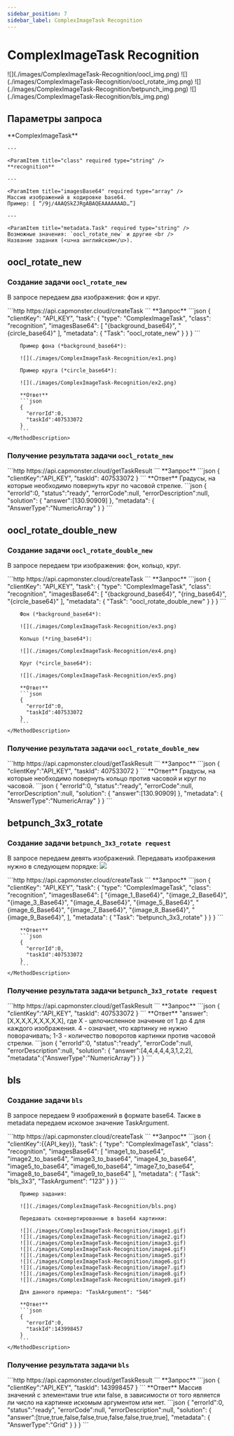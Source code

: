 ```yaml
---
sidebar_position: 7
sidebar_label: ComplexImageTask Recognition
---
```



# ComplexImageTask Recognition

<TaskImageWrapper>
  <TaskImageBlock link="/ru/docs/captchas/ComplexImageTask-Recognition#oocl_rotate_new">
    <TaskImage>
      ![](./images/ComplexImageTask-Recognition/oocl_img.png)
    </TaskImage>
    <TaskImageText title="Oocl_rotate_new" price={0.3} />
  </TaskImageBlock>
  <TaskImageBlock link="/ru/docs/captchas/ComplexImageTask-Recognition#oocl_rotate_double_new">
    <TaskImage>
      ![](./images/ComplexImageTask-Recognition/oocl_rotate_img.png)
    </TaskImage>
    <TaskImageText title="Oocl_rotate_double_new" price={0.3} />
  </TaskImageBlock>
  <TaskImageBlock link="/ru/docs/captchas/ComplexImageTask-Recognition#betpunch_3x3_rotate">
    <TaskImage>
      ![](./images/ComplexImageTask-Recognition/betpunch_img.png)
    </TaskImage>
    <TaskImageText title="Betpunch_3x3_rotate request" price={0.3} />
  </TaskImageBlock>
  <TaskImageBlock link="/ru/docs/captchas/ComplexImageTask-Recognition#bls">
    <TaskImage>
      ![](./images/ComplexImageTask-Recognition/bls_img.png)
    </TaskImage>
    <TaskImageText title="Bls" price={0.12} />
  </TaskImageBlock>
</TaskImageWrapper>

## Параметры запроса
<TabItem value="proxyless" label="ComplexImageTask (без прокси)" default className="bordered-panel">
    <ParamItem title="type" required type="string" />
    **ComplexImageTask**

    ---

    <ParamItem title="class" required type="string" />
    **recognition**

    ---

    <ParamItem title="imagesBase64" required type="array" />
    Массив изображений в кодировке base64.
    Пример: [ “/9j/4AAQSkZJRgABAQEAAAAAAAD…”]

    ---

    <ParamItem title="metadata.Task" required type="string" />
    Возможные значения: `oocl_rotate_new` и другие <br />
    Название задания (<u>на английском</u>).
</TabItem>


## oocl_rotate_new

### Создание задачи `oocl_rotate_new`

<PriceBlockWrap>
  <PriceBlock title="ComplexImageTask" name="complexImage"/>
</PriceBlockWrap>

В запросе передаем два изображения: фон и круг.

<TabItem value="proxyless" label="ComplexImageTask (без прокси)" default className="method-panel">
	<MethodItem>
		```http
		https://api.capmonster.cloud/createTask
		```
	</MethodItem>
	<MethodDescription>
		**Запрос**
		```json
		{
			"clientKey": "API_KEY",
			"task": {
				"type": "ComplexImageTask",
				"class": "recognition",
				"imagesBase64": [
					"{background_base64}",
					"{circle_base64}"
				],
				"metadata": {
					"Task": "oocl_rotate_new"
				}
			}
		}
		```

		Пример фона (*background_base64*):

		![](./images/ComplexImageTask-Recognition/ex1.png)

		Пример круга (*circle_base64*):

		![](./images/ComplexImageTask-Recognition/ex2.png)

		**Ответ**
		```json
		{
		  "errorId":0,
		  "taskId":407533072
		}
		```
	</MethodDescription>
</TabItem>

### Получение результата задачи `oocl_rotate_new`
<TabItem value="proxyless" label="ComplexImageTask (без прокси)" default className="method-panel-full">
	<MethodItem>
		```http
		https://api.capmonster.cloud/getTaskResult
		```
	</MethodItem>
	<MethodDescription>
		**Запрос**
		```json
		{
		  "clientKey":"API_KEY",
		  "taskId": 407533072
		}
		```
		**Ответ**
		Градусы, на которые необходимо повернуть круг по часовой стрелке.
		```json
		{
		  "errorId":0,
		  "status":"ready",
		  "errorCode":null,
		  "errorDescription":null,
		  "solution": {
			  "answer":[130.90909]
		  },
		   "metadata": {
			  "AnswerType":"NumericArray"
		  }
		}
		```
	</MethodDescription>
</TabItem>

## oocl_rotate_double_new
### Создание задачи `oocl_rotate_double_new`

<PriceBlockWrap>
  <PriceBlock title="ComplexImageTask" name="complexImage"/>
</PriceBlockWrap>

В запросе передаем три изображения: фон, кольцо, круг.

<TabItem value="proxyless" label="ComplexImageTask (без прокси)" default className="method-panel">
	<MethodItem>
		```http
		https://api.capmonster.cloud/createTask
		```
	</MethodItem>
	<MethodDescription>
		**Запрос**
		```json
		{ 
			"clientKey": "API_KEY",
			"task": {
				"type": "ComplexImageTask",
				"class": "recognition",
				"imagesBase64": [
					"{background_base64}",
					"{ring_base64}",
					"{circle_base64}"
				],
				"metadata": {
					"Task": "oocl_rotate_double_new"
				}
			}
		}
		```

		Фон (*background_base64*):

		![](./images/ComplexImageTask-Recognition/ex3.png)

		Кольцо (*ring_base64*):

		![](./images/ComplexImageTask-Recognition/ex4.png)

		Круг (*circle_base64*):

		![](./images/ComplexImageTask-Recognition/ex5.png)

		**Ответ**
		```json
		{
		  "errorId":0,
		  "taskId":407533072
		}
		```
	</MethodDescription>
</TabItem>

### Получение результата задачи `oocl_rotate_double_new`

<TabItem value="proxyless" label="ComplexImageTask (без прокси)" default className="method-panel-full">
	<MethodItem>
		```http
		https://api.capmonster.cloud/getTaskResult
		```
	</MethodItem>
	<MethodDescription>
		**Запрос**
		```json
		{
		  "clientKey":"API_KEY",
		  "taskId": 407533072
		}
		```
		**Ответ**
		Градусы, на которые необходимо повернуть кольцо против часовой и круг по часовой.
		```json
		{
		  "errorId":0,
		  "status":"ready",
		  "errorCode":null,
		  "errorDescription":null,
		  "solution": {
			  "answer":[130.90909]
		  },
		   "metadata": {
			  "AnswerType":"NumericArray"
		  }
		}
		```
	</MethodDescription>
</TabItem>

## betpunch_3x3_rotate
### Создание задачи `betpunch_3x3_rotate request`

<PriceBlockWrap>
  <PriceBlock title="ComplexImageTask" name="complexImage"/>
</PriceBlockWrap>

В запросе передаем девять изображений. Передавать изображения нужно в следующем порядке:
![](./images/ComplexImageTask-Recognition/betpunch_3x3_rotate_example.png)

<TabItem value="proxyless" label="ComplexImageTask (без прокси)" default className="method-panel">
	<MethodItem>
		```http
		https://api.capmonster.cloud/createTask
		```
	</MethodItem>
	<MethodDescription>
		**Запрос**
		```json
		{ 
			"clientKey": "API_KEY",
			"task": {
				"type": "ComplexImageTask",
				"class": "recognition",
				"imagesBase64": [
					"{image_1_Base64}",
					"{image_2_Base64}",
					"{image_3_Base64}",
					"{image_4_Base64}",
					"{image_5_Base64}",
					"{image_6_Base64}",
					"{image_7_Base64}",
					"{image_8_Base64}",
					"{image_9_Base64}",
				],
				"metadata": {
					"Task": "betpunch_3x3_rotate"
				}
			}
		}
		```

		**Ответ**
		```json
		{
		  "errorId":0,
		  "taskId":407533072
		}
		```
	</MethodDescription>
</TabItem>

### Получение результата задачи `betpunch_3x3_rotate request`

<TabItem value="proxyless" label="ComplexImageTask (без прокси)" default className="method-panel-full">
	<MethodItem>
		```http
		https://api.capmonster.cloud/getTaskResult
		```
	</MethodItem>
	<MethodDescription>
		**Запрос**
		```json
		{
		  "clientKey":"API_KEY",
		  "taskId": 407533072
		}
		```
		**Ответ**
		"answer":[X,X,X,X,X,X,X,X,X], где X - целочисленное значение от 1 до 4 для каждого изображения. 4 - означает, что картинку не нужно поворачивать; 1-3 - количество поворотов картинки против часовой стрелки.
		```json
		{
			"errorId":0,
			"status":"ready",
			"errorCode":null,
			"errorDescription":null,
			"solution":
			{
				"answer":[4,4,4,4,4,3,1,2,2],
				"metadata":{"AnswerType":"NumericArray"}
			}
		}
		```
	</MethodDescription>
</TabItem>

## bls
### Создание задачи `bls`

<PriceBlockWrap>
  <PriceBlock title="Bls" name="bls"/>
</PriceBlockWrap>

В запросе передаем 9 изображений в формате base64.
Также в metadata передаем искомое значение TaskArgument.

<TabItem value="proxyless" label="ComplexImageTask (без прокси)" default className="method-panel">
	<MethodItem>
		```http
		https://api.capmonster.cloud/createTask
		```
	</MethodItem>
	<MethodDescription>
		**Запрос**
		```json
		{
			"clientKey":{{API_key}},
			"task": 
			{
				"type": "ComplexImageTask",
				"class": "recognition",
				"imagesBase64": [
					"image1_to_base64",
					"image2_to_base64",
					"image3_to_base64",
					"image4_to_base64",
					"image5_to_base64",
					"image6_to_base64",
					"image7_to_base64",
					"image8_to_base64",
					"image9_to_base64"
				],
				"metadata": {
					"Task": "bls_3x3",
					"TaskArgument": "123"
				}
			}
		}
		```

		Пример задания:

		![](./images/ComplexImageTask-Recognition/bls.png)

		Передавать сконвертированные в base64 картинки:
		
		![](./images/ComplexImageTask-Recognition/image1.gif)
		![](./images/ComplexImageTask-Recognition/image2.gif)
		![](./images/ComplexImageTask-Recognition/image3.gif)
		![](./images/ComplexImageTask-Recognition/image4.gif)
		![](./images/ComplexImageTask-Recognition/image5.gif)
		![](./images/ComplexImageTask-Recognition/image6.gif)
		![](./images/ComplexImageTask-Recognition/image7.gif)
		![](./images/ComplexImageTask-Recognition/image8.gif)
		![](./images/ComplexImageTask-Recognition/image9.gif)
		
		Для данного примера: "TaskArgument": "546"

		**Ответ**
		```json
		{
		  "errorId":0,
		  "taskId":143998457
		}
		```
	</MethodDescription>
</TabItem>

### Получение результата задачи `bls`
<TabItem value="proxyless" label="ComplexImageTask (без прокси)" default className="method-panel-full">
	<MethodItem>
		```http
		https://api.capmonster.cloud/getTaskResult
		```
	</MethodItem>
	<MethodDescription>
		**Запрос**
		```json
		{
		  "clientKey":"API_KEY",
		  "taskId": 143998457
		}
		```
		**Ответ**
		Массив значений с элементами true или false, в зависимости от того является ли число на картинке искомым аргументом или нет.  
		```json
		{
		  "errorId":0,
		  "status":"ready",
		  "errorCode":null,
		  "errorDescription":null,
		  "solution": {
			"answer":[true,true,false,false,true,false,false,true,true],
			"metadata": {
			  "AnswerType":"Grid"
			}
		  }
		}
		```
	</MethodDescription>
</TabItem>